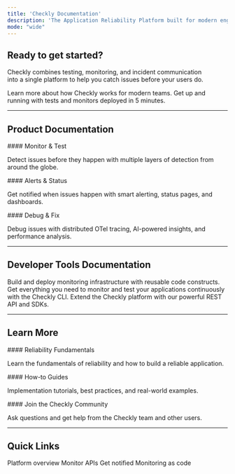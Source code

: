 ```yaml
---
title: 'Checkly Documentation'
description: 'The Application Reliability Platform built for modern engineering teams.'
mode: "wide"
---
```


## Ready to get started?

Checkly combines testing, monitoring, and incident communication <br />into a single platform to help you catch issues before your users do.

<CardGroup cols={2}>
<Card title="What is Checkly?" icon="rocket" href="/what-is-checkly">
Learn more about how Checkly works for modern teams.
</Card>

<Card title="Quick Start" icon="bolt" href="quickstarts/browser-check/">
Get up and running with tests and monitors deployed in 5 minutes.
</Card>
</CardGroup>

---

## Product Documentation

<CardGroup cols={3}>
<Card title="Detect" icon="radar" href="/detect/overview">
#### Monitor & Test

Detect issues before they happen with multiple layers of detection from around the globe.
</Card>

<Card title="Communicate" icon="bell" href="/communicate/overview">
#### Alerts & Status

Get notified when issues happen with smart alerting, status pages, and dashboards.
</Card>

<Card title="Resolve" icon="wrench" href="/resolve/overview">
#### Debug & Fix

Debug issues with distributed OTel tracing, AI-powered insights, and performance analysis.
</Card>
</CardGroup>

---

## Developer Tools Documentation
<CardGroup cols={3}>
<Card title="Constructs" icon="building-columns" href="/constructs/overview">
Build and deploy monitoring infrastructure with reusable code constructs.
</Card>


<Card title="CLI" icon="terminal" href="/cli/overview">
Get everything you need to monitor and test your applications continuously with the Checkly CLI.
</Card>

<Card title="API" icon="code" href="/api/authentication">
Extend the Checkly platform with our powerful REST API and SDKs.
</Card>



</CardGroup>

---

## Learn More

<CardGroup cols={3}>
<Card title="Learn" icon="chart-line" href="/learn/overview">
#### Reliability Fundamentals

Learn the fundamentals of reliability and how to build a reliable application.
</Card>

<Card title="Guides" icon="theater-masks" href="/guides/">
#### How-to Guides

Implementation tutorials, best practices, and real-world examples.
</Card>

<Card title="Community" icon="people" href="/community/">
#### Join the Checkly Community

Ask questions and get help from the Checkly team and other users.
</Card>

</CardGroup>

---

## Quick Links

<CardGroup cols={4}>
<Card title="What is Checkly?" href="/getting-started/what-is-checkly">
Platform overview
</Card>

<Card title="Create API Check" href="/detect/synthetic-monitoring/api-checks/creating-your-first-api-check">
Monitor APIs
</Card>

<Card title="Set up Alerts" href="/communicate/alerts/channels">
Get notified
</Card>

<Card title="Deploy with CLI" href="/cli-reference/deploy">
Monitoring as code
</Card>
</CardGroup>